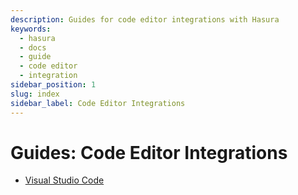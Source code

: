 ```yaml
---
description: Guides for code editor integrations with Hasura
keywords:
  - hasura
  - docs
  - guide
  - code editor
  - integration
sidebar_position: 1
slug: index
sidebar_label: Code Editor Integrations
---
```


# Guides: Code Editor Integrations

-   [Visual Studio Code](/graphql/core/guides/code-editor-integrations/visual-studio-code.mdx)
